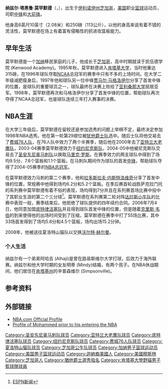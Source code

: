 {{noteTA
|T=zh-hans:纳兹尔·莫罕默德;zh-hk:納茲爾·穆罕默德;zh-tw:納茲爾·莫罕默德;
|G1=NBA
|1=zh-hans:莫罕默德;zh-hk:穆罕默德;zh-tw:莫罕默德;
}}
{{Infobox NBA Player
|name = 纳兹尔·莫罕默德<br/>Nazr Mohammed
|image = Nazr Mohammed.jpg
|image_size = 
|height_ft = 6
|height_in = 10
|weight_lb = 250
|team =
|number = 
|birth_date = {{Birth date and age|1977|9|5|mf=y}}
|birth_place ={{USA}}[[伊利诺伊州|伊利诺伊州]][[芝加哥|芝加哥]] 
|death_date = 
|death_place = 
|high_school = 凯伍德学院<br/>（[[伊利诺伊州|伊利诺伊州]][[芝加哥|芝加哥]]）
|college = [[肯塔基大学|肯塔基大学]]（1995-1998）
|nationality = {{USA}}
|draft_round = 1
|draft_pick  = 29
|draft_team = [[犹他爵士队|犹他爵士队]]
|draft_year = 1998
|former_teams =[[费城76人队|费城76人队]] 1998-2000<BR>[[亚特兰大老鹰队|亚特兰大老鹰队]] 2000-2003<BR>[[纽约尼克斯队|纽约尼克斯队]] 2003-2004<BR>[[圣安东尼奥马刺队|圣安东尼奥马刺队]] 2005-2006<br>[[底特律活塞|底特律活塞]] 2006-2007<br> [[夏洛特山猫|夏洛特山猫]] 2007-2010<br>[[俄克拉何马城雷霆|俄克拉何马城雷霆]] 2011-2012<br>[[芝加哥公牛|芝加哥公牛]] 2012-2015
|career_start =1998年
|career_end =2015年
|career_position = [[中鋒_(籃球)|中鋒]]/[[大前锋|大前锋]]
|career_number = 14、2、13、6、8、48
|highlights = 
* [[NBA总冠军|NBA总冠军]]（{{nbafy|2005}}）
*2× [[国家大学体育协会|国家大学体育协会]]冠军（1996、1998）
|stat1label=得分
|stat1value=5819（4.6分）
|stat2label=篮板
|stat2value=4704（0.2篮板）
|stat3label=盖帽
|stat3value=432（0.6盖帽）
}}
'''纳兹尔·塔黑鲁·莫罕默德'''（{{lang-en|'''Nazr Tahiru Mohammed'''}}，{{bd|1977年|9月5日|catIdx=M}}），出生于[[伊利诺伊州|伊利诺伊州]][[芝加哥|芝加哥]]，[[美国|美国]]职业[[篮球|篮球]]运动员，司职[[中锋|中锋]]和[[大前锋|大前锋]]。

他身高6英尺10英寸（2.08米）和250磅（113公斤），以他的身高来说有着不错的灵活性，莫罕默德在场上有着富有侵略性的抓进攻篮板能力。

==早年生活==
莫罕默德是一个[[加纳|加纳]]移民家庭的儿子，他成长于[[芝加哥|芝加哥]]，高中时期就读于凯伍德学院 (Kenwood Academy)。1995年秋，莫罕默德进入[[肯塔基大学|肯塔基大学]]，当时他重达315磅，在1996年球队夺取[[NCAA|NCAA]]总冠军的赛季中只有不多的上场时间。在大学二年级减肥瘦身后，1997年他和球队另一位中锋[[贾马尔·马格洛伊尔|贾马尔·马格洛伊尔]]分享了首发中锋的位置，是球队的重要球员之一，球队最终在决赛上败给了[[亚利桑那大学|亚利桑那大学]]屈居亚军。1998年，莫罕默德再次和马格洛伊尔分享了首发中锋的位置，帮助球队再次夺得了NCAA总冠军，也是球队连续三年打入赛事的决赛。

==NBA生涯==
在大学三年级后，莫罕默德在留校还是参加选秀的问题上举棋不定，最终决定参加1998年NBA选秀。他在第一轮第29顺位被[[犹他爵士队|犹他爵士队]]选中。随后士队将他交易去了[[费城76人队|费城76人队]]，在76人队中效力了两个半赛季，随后他在2000年去了[[亚特兰大老鹰队|亚特兰大老鹰队]]，2003-04赛季莫罕默德效力于[[纽约尼克斯队|纽约尼克斯队]]，2004-05中他被尼克斯队交易去了[[圣安东尼奥马刺队|圣安东尼奥马刺队]]以换取[[马里克·罗斯|马里克·罗斯]]。在赛季效力的两支球队中得到了场均9.5分、7.6个篮板和1.1个篮板。在马刺队期间作为球队的首发[[中锋|中锋]]，帮助球队夺得了2004-05赛季的[[NBA总冠军|NBA总冠军]]。

在莫罕默德效力马刺的第二个赛季，他和[[拉多斯拉夫·内斯特洛维奇|拉多斯拉夫·内斯特洛维奇]]分享了首发中锋的位置，常规赛中他得到场均6.2分和5.2个篮板。在季后赛首轮战胜萨克拉门托的系列赛中莫罕默德有着不俗的表现，场均得到7分并且在系列赛首场比赛中投中了其职业生涯的第二个三分球<ref>[http://sports.espn.go.com/nba/recap?gameId=260422024 ESPN新闻]</ref>。莫罕默德在系列赛第二轮对阵[[达拉斯小牛队|达拉斯小牛队]]的比赛中表现一般，赛季结束后，他拒绝了球队提供的四年续约合同。2006年7月4日，他同意加盟[[底特律活塞队|底特律活塞队]]并且得到球队首发中锋的位置，但是随着[[克里斯·韦伯|克里斯·韦伯]]的到来使得他的出场时间受到了压缩，莫罕默德在赛季中打了55场比赛，其中33场首发得到了场均5.6分和4.5个篮板，场均出场15.2分钟。

2008年，他被送往夏洛特山猫队以交换[[沃尔特·赫尔曼|沃尔特·赫尔曼]]。

===个人生活===
纳兹尔有一个弟弟阿哈吉 (Alhaji)是曾在路易斯维尔大学打球，后效力于海外联赛。纳兹尔和他大学时期的女友明蒂 (Mindy)结婚，有两个孩子。在NBA休战期间，他们居住在[[肯塔基州|肯塔基州]]的辛普森维尔 (Simpsonville)。

==参考资料==
{{reflist}}

== 外部链接 ==
*[http://www.nba.com/playerfile/nazr_mohammed/index.html?nav=page NBA.com Official Profile]{{en}}
*[https://web.archive.org/web/20080109005707/http://sportsillustrated.cnn.com/basketball/college/events/1998/tournament/men/spotlight/mohammed.html Profile of Mohammed prior to his entering the NBA]{{en}}

{{San Antonio Spurs 2004-05 NBA champions}}
{{1998 NBA Draft}}

{{Authority control}}
{{DEFAULTSORT:Mohammed, Nazr}}
[[Category:圣安东尼奥马刺队球员|Category:圣安东尼奥马刺队球员]]
[[Category:亚特兰大老鹰队球员|Category:亚特兰大老鹰队球员]]
[[Category:底特律活塞队球员|Category:底特律活塞队球员]]
[[Category:纽约尼克斯队球员|Category:纽约尼克斯队球员]]
[[Category:费城76人队球员|Category:费城76人队球员]]
[[Category:夏洛特山猫队球员|Category:夏洛特山猫队球员]]
[[Category:芝加哥公牛队球员|Category:芝加哥公牛队球员]]
[[Category:加纳男子篮球运动员|Category:加纳男子篮球运动员]]
[[Category:美国男子篮球运动员|Category:美国男子篮球运动员]]
[[Category:迦納裔美國人|Category:迦納裔美國人]]
[[Category:美國穆斯林|Category:美國穆斯林]]
[[Category:芝加哥人|Category:芝加哥人]]
[[Category:猶他爵士選秀指名|Category:猶他爵士選秀指名]]
[[Category:肯塔基大學野貓男子籃球隊球員|Category:肯塔基大學野貓男子籃球隊球員]]